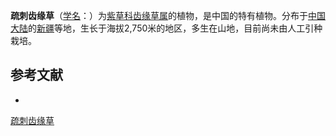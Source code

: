 {{Speciesbox
| name = 疏刺齿缘草
| status = 
| status_system = 
| image =
| genus = Eritrichium
| species = oligocanthum
| authority = Y. S. Lian et J. Q. Wang
}}

'''疏刺齿缘草'''（[[学名|学名]]：{{lang|la|''Eritrichium oligocanthum''}}）为[[紫草科|紫草科]][[齿缘草属|齿缘草属]]的植物，是中国的特有植物。分布于[[中国大陆|中国大陆]]的[[新疆|新疆]]等地，生长于海拔2,750米的地区，多生在山地，目前尚未由人工引种栽培。

== 参考文献 ==
<div class="references-small">
* {{cite web| url =http://www.bioinfo.cn/db05/KmzwSpecies.php?action=view&id=378| title =疏刺齿缘草| work =《中国高等植物数据库全库》| publisher =中国科学院微生物研究所| author =昆明植物研究所| accessdate =2009-02-21| deadurl =yes| archiveurl =https://web.archive.org/web/20160305025251/http://www.bioinfo.cn/db05/KmzwSpecies.php?action=view&id=378| archivedate =2016-03-05}}
</div>
{{Taxonbar|from=Q15224987}}

[[Category:山琉璃草属|疏刺齿缘草]]


{{植物小作品}}